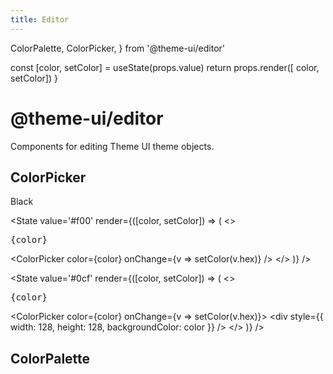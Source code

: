 ```yaml
---
title: Editor
---
```


  ColorPalette,
  ColorPicker,
} from '@theme-ui/editor'

  const [color, setColor] = useState(props.value)
  return props.render([ color, setColor])
}

# @theme-ui/editor

Components for editing Theme UI theme objects.

## ColorPicker

<div style={{ display: 'flex', flexWrap: 'wrap' }}>
  <ColorPicker color='black'>
    <div>Black</div>
  </ColorPicker>
</div>

<State
  value='#f00'
  render={([color, setColor]) => (
  <>
    <pre>{color}</pre>
    <ColorPicker
      color={color}
      onChange={v => setColor(v.hex)}
    />
  </>
  )}
/>

<State
  value='#0cf'
  render={([color, setColor]) => (
  <>
    <pre>{color}</pre>
    <ColorPicker
      color={color}
      onChange={v => setColor(v.hex)}>
      <div
        style={{
          width: 128,
          height: 128,
          backgroundColor: color
        }}
      />
    </ColorPicker>
  </>
  )}
/>

## ColorPalette

<ColorPalette />
